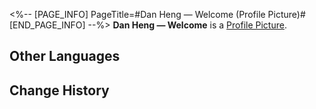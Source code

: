 <%-- [PAGE_INFO]
PageTitle=#Dan Heng — Welcome (Profile Picture)#
[END_PAGE_INFO] --%>
{{Item Infobox
|title       = Dan Heng &mdash; Welcome
|id          = 200102
|image       = Profile Picture Dan Heng &mdash; Welcome.png{{subst:void|<!--$UPLOAD:<<SpriteOutput/ItemFigures/AvatarHead/IconHeadS1_1002.png>-<Profile Picture Dan Heng &mdash; Welcome.png>-<Item Icons>>-->}}
|type        = Profile Picture
|invCategory = 
|rarity      = 5
|effect      = 
|description = Dan Heng, participant of the Express Crew Newbie Welcome Party.
|source1     = Avatar reward obtained from unlocking [[Nameless Honor]]
}}
{{Description|''"Have some water if you've been talking too much."''}}
'''Dan Heng &mdash; Welcome''' is a [[Profile Picture]].

==Other Languages==
{{Other Languages
|en   = Dan Heng &mdash; Welcome
|zhs  = 丹恒•迎新
|zht  = 丹恆•迎新
|ja   = 丹恒・歓迎
|ko   = 단항•환영
|es   = Bienvenida de Dan Heng
|fr   = Dan Heng :
Bienvenue
|ru   = Дань Хэн: Добро пожаловать
|th   = Dan Heng - ต้อนรับ
|vi   = Dan Heng - Chào Đón
|de   = Dan Heng&nbsp;– Willkommen
|id   = Dan Heng - Selamat Datang
|pt   = Dan Heng – Boas-vindas
}}

==Change History==
{{Change History|1.0}}